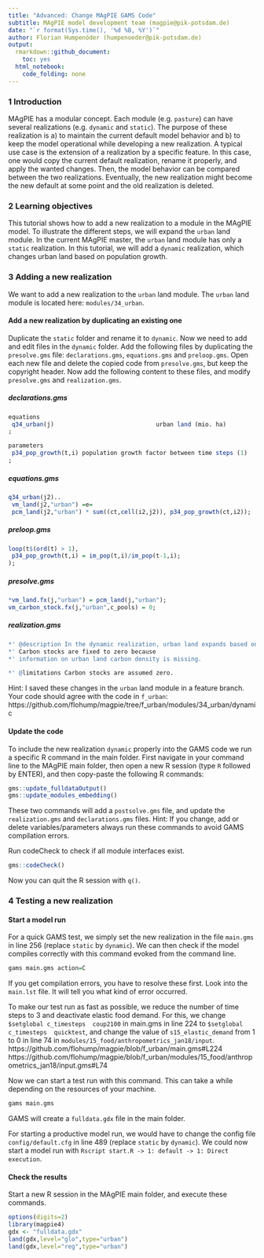 ```yaml
---
title: "Advanced: Change MAgPIE GAMS Code"
subtitle: MAgPIE model development team (magpie@pik-potsdam.de)
date: "`r format(Sys.time(), '%d %B, %Y')`"
author: Florian Humpenöder (humpenoeder@pik-potsdam.de)
output:
  rmarkdown::github_document:
    toc: yes
  html_notebook:
    code_folding: none
---
```


### 1 Introduction
MAgPIE has a modular concept. Each module (e.g. `pasture`) can have several realizations (e.g. `dynamic` and `static`). The purpose of these realization is a) to maintain the current default model behavior and b) to keep the model operational while developing a new realization. A typical use case is the extension of a realization by a specific feature. In this case, one would copy the current default realization, rename it properly, and apply the wanted changes. Then, the model behavior can be compared between the two realizations. Eventually, the new realization might become the new default at some point and the old realization is deleted.

### 2 Learning objectives
This tutorial shows how to add a new realization to a module in the MAgPIE model. To illustrate the different steps, we will expand the `urban` land module. In the current MAgPIE master, the `urban` land module has only a `static` realization. In this tutorial, we will add a `dynamic` realization, which changes urban land based on population growth. 

### 3 Adding a new realization
We want to add a new realization to the `urban` land module. The `urban` land module is located here: `modules/34_urban`.

#### Add a new realization by duplicating an existing one
Duplicate the `static` folder and rename it to `dynamic`. Now we need to add and edit files in the `dynamic` folder. Add the following files by duplicating the `presolve.gms` file: `declarations.gms`, `equations.gms` and `preloop.gms`. Open each new file and delete the copied code from `presolve.gms`, but keep the copyright header. Now add the following content to these files, and modify `presolve.gms` and `realization.gms`.

##### declarations.gms
```r
equations
 q34_urban(j)       		              urban land (mio. ha)
;

parameters
 p34_pop_growth(t,i) population growth factor between time steps (1)
;
```

##### equations.gms
```r
q34_urban(j2)..
 vm_land(j2,"urban") =e= 
 pcm_land(j2,"urban") * sum((ct,cell(i2,j2)), p34_pop_growth(ct,i2));
```

##### preloop.gms
```r
loop(t$(ord(t) > 1),
 p34_pop_growth(t,i) = im_pop(t,i)/im_pop(t-1,i);
);
```

##### presolve.gms
```r
*vm_land.fx(j,"urban") = pcm_land(j,"urban");
vm_carbon_stock.fx(j,"urban",c_pools) = 0;
```

##### realization.gms
```r
*' @description In the dynamic realization, urban land expands based on population growth.
*' Carbon stocks are fixed to zero because
*' information on urban land carbon density is missing.

*' @limitations Carbon stocks are assumed zero.
```

Hint: I saved these changes in the `urban` land module in a feature branch. Your code should agree with the code in `f_urban`: https://github.com/flohump/magpie/tree/f_urban/modules/34_urban/dynamic

#### Update the code
To include the new realization `dynamic` properly into the GAMS code we run a specific R command in the main folder. First navigate in your command line to the MAgPIE main folder, then open a new R session (type `R` followed by ENTER), and then copy-paste the following R commands:
```r
gms::update_fulldataOutput()
gms::update_modules_embedding()
```
These two commands will add a `postsolve.gms` file, and update the `realization.gms` and `declarations.gms` files.
Hint: If you change, add or delete variables/parameters always run these commands to avoid GAMS compilation errors.

Run codeCheck to check if all module interfaces exist. 
```r
gms::codeCheck()
```

Now you can quit the R session with `q()`.

### 4 Testing a new realization
#### Start a model run
For a quick GAMS test, we simply set the new realization in the file `main.gms` in line 256 (replace `static` by `dynamic`). We can then check if the model compiles correctly with this command evoked from the command line.
```r
gams main.gms action=C
```
If you get compilation errors, you have to resolve these first. Look into the `main.lst` file. It will tell you what kind of error occurred. 

To make our test run as fast as possible, we reduce the number of time steps to 3 and deactivate elastic food demand. 
For this, we change `$setglobal c_timesteps  coup2100` in main.gms in line 224 to `$setglobal c_timesteps  quicktest`, and change the value of `s15_elastic_demand` from 1 to 0 in line 74 in `modules/15_food/anthropometrics_jan18/input`.
https://github.com/flohump/magpie/blob/f_urban/main.gms#L224
https://github.com/flohump/magpie/blob/f_urban/modules/15_food/anthropometrics_jan18/input.gms#L74

Now we can start a test run with this command. This can take a while depending on the resources of your machine.
```r
gams main.gms
```
GAMS will create a `fulldata.gdx` file in the main folder.

For starting a productive model run, we would have to change the config file `config/default.cfg` in line 489 (replace `static` by `dynamic`). We could now start a model run with `Rscript start.R -> 1: default -> 1: Direct execution`.

#### Check the results
Start a new R session in the MAgPIE main folder, and execute these commands.
```r
options(digits=2)
library(magpie4)
gdx <- "fulldata.gdx"
land(gdx,level="glo",type="urban")
land(gdx,level="reg",type="urban")
```

